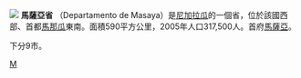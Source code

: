 [[File:Masaya_Department_in_Nicaragua.svg|]]
'''馬薩亞省''' （Departamento de Masaya）是[[尼加拉瓜|尼加拉瓜]]的一個省，位於該國西部、首都[[馬那瓜|馬那瓜]]東南。面積590平方公里，2005年人口317,500人。首府[[馬薩亞|馬薩亞]]。

下分9市。

{{尼加拉瓜行政區劃}}

[[Category:尼加拉瓜行政區劃|M]]